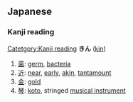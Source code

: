 ==Japanese== 
===Kanji reading===                            
[[Catetgory:Kanji reading]]
'''きん''' ([[kin]])

# [[菌]]: [[germ]], [[bacteria]]
# [[近]]: [[near]], [[early]], [[akin]], [[tantamount]]
# [[金]]: [[gold]]
# [[琴]]: [[wikipedia:koto (instrument)|koto]], stringed [[musical instrument]]